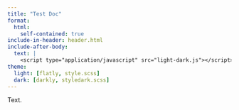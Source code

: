 ---
title: "Test Doc"
format: 
  html:
    self-contained: true
include-in-header: header.html
include-after-body:
  text: |
    <script type="application/javascript" src="light-dark.js"></script>
theme:
  light: [flatly, style.scss]
  dark: [darkly, styledark.scss]
---

Text.
